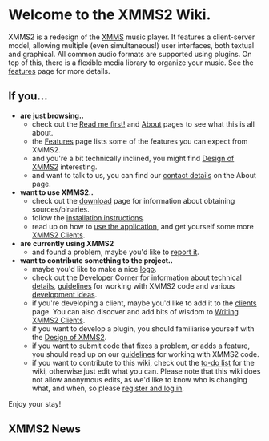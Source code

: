 {{Navbar}}

= Welcome to the XMMS2 Wiki. =

{{ReleaseStatus}}

XMMS2 is a redesign of the [http://www.xmms.org XMMS] music player. It features a client-server model, allowing multiple (even simultaneous!) user interfaces, both textual and graphical. All common audio formats are supported using plugins. On top of this, there is a flexible media library to organize your music. See the [[Features | features]] page for more details.

== If you... ==
* '''are just browsing..'''
** check out the [[Read me first!]] and [[About]] pages to see what this is all about.
** the [[Features]] page lists some of the features you can expect from XMMS2.
** and you're a bit technically inclined, you might find [[Design of XMMS2]] interesting.
** and want to talk to us, you can find our [[About#Contact_info | contact details]] on the About page.
* '''want to use XMMS2..'''
** check out the [[Download XMMS2 | download]] page for information about obtaining sources/binaries.
** follow the [[Install instructions | installation instructions]].
** read up on how to [[Using the application | use the application]], and get yourself some more [[XMMS2 Clients]].
* '''are currently using XMMS2'''
** and found a problem, maybe you'd like to [[Reporting bugs | report it]].
* '''want to contribute something to the project..'''
** maybe you'd like to make a nice [[Logo | logo]].
** check out the [[Developer Corner]] for information about [[Developer Corner#XMMS2_Technical_Details | technical details]], [[Developer Corner#Code.._and_bugs.21 | guidelines]] for working with XMMS2 code and various [[Developer Corner#Ideas | development ideas]].
** if you're developing a client, maybe you'd like to add it to the [[XMMS2 Clients | clients]] page. You can also discover and add bits of wisdom to [[Writing XMMS2 Clients]].
** if you want to develop a plugin, you should familiarise yourself with the [[Design of XMMS2]].
** if you want to submit code that fixes a problem, or adds a feature, you should read up on our [[Developer Corner#Code.._and_bugs.21 | guidelines]] for working with XMMS2 code.
** if you want to contribute to this wiki, check out the [[XMMS2:Wikitodo | to-do list]] for the wiki, otherwise just edit what you can. Please note that this wiki does not allow anonymous edits, as we'd like to know who is changing what, and when, so please [[Special:Userlogin | register and log in]].

Enjoy your stay!

== XMMS2 News ==

{{News}}